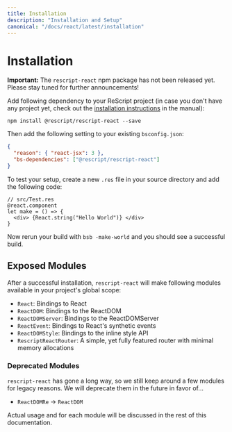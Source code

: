 ```yaml
---
title: Installation
description: "Installation and Setup"
canonical: "/docs/react/latest/installation"
---
```


# Installation

<Warn>

**Important:** The `rescript-react` npm package has not been released yet. Please stay tuned for further announcements!

</Warn>

Add following dependency to your ReScript project (in case you don't have any project yet, check out the [installation instructions](/docs/manual/latest/installation) in the manual):

```
npm install @rescript/rescript-react --save
```

Then add the following setting to your existing `bsconfig.json`:

```json
{
  "reason": { "react-jsx": 3 },
  "bs-dependencies": ["@rescript/rescript-react"]
}
```

To test your setup, create a new `.res` file in your source directory and add the following code:

```res
// src/Test.res
@react.component
let make = () => {
  <div> {React.string("Hello World")} </div>
}
```

Now rerun your build with `bsb -make-world` and you should see a successful build.

## Exposed Modules 

After a successful installation, `rescript-react` will make following modules available in your project's global scope:

- `React`: Bindings to React
- `ReactDOM`: Bindings to the ReactDOM
- `ReactDOMServer`: Bindings to the ReactDOMServer
- `ReactEvent`: Bindings to React's synthetic events
- `ReactDOMStyle`: Bindings to the inline style API
- `RescriptReactRouter`: A simple, yet fully featured router with minimal memory allocations


### Deprecated Modules

`rescript-react` has gone a long way, so we still keep around a few modules for legacy reasons. We will deprecate them in the future in favor of...

- `ReactDOMRe` -> `ReactDOM`

Actual usage and for each module will be discussed in the rest of this documentation.
